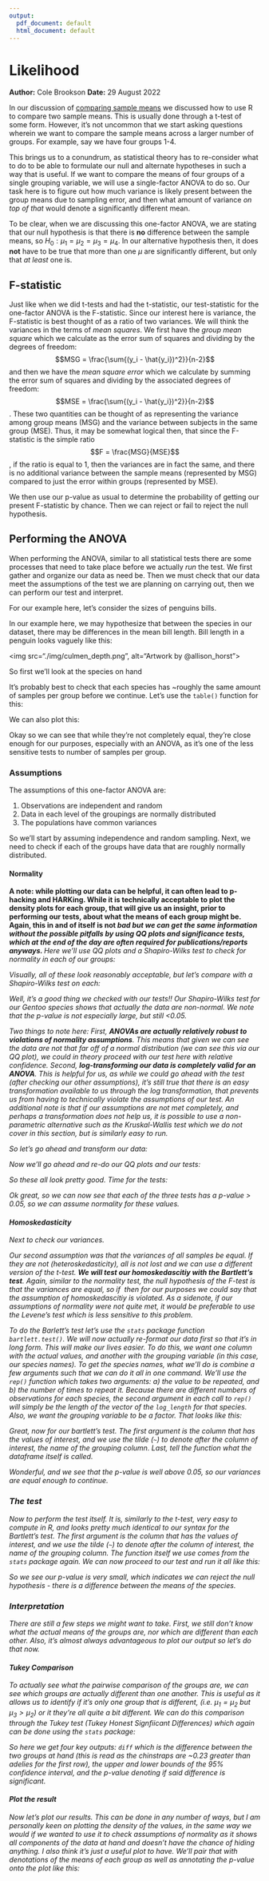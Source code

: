 ```yaml
---
output:
  pdf_document: default
  html_document: default
---
```

# Likelihood
**Author:** Cole Brookson
**Date:** 29 August 2022

In our discussion of <a href="./04-07-comparing-sample-means.html">comparing sample means</a> we discussed how to use R to compare two sample means. This is usually done through a t-test of some form. However, it's not uncommon that we start asking questions wherein we want to compare the sample means across a larger number of groups. For example, say we have four groups 1-4. 

This brings us to a conundrum, as statistical theory has to re-consider what to do to be able to formulate our null and alternate hypotheses in such a way that is useful. If we want to compare the means of four groups of a single grouping variable, we will use a single-factor ANOVA to do so. Our task here is to figure out how much variance is likely present between the group means due to sampling error, and then what amount of variance <em>on top of that</em> would denote a significantly different mean. 

To be clear, when we are discussing this one-factor ANOVA, we are stating that our null hypothesis is that there is <strong>no</strong> difference between the sample means, so $H_0: \mu_1 = \mu_2 = \mu_3 = \mu_4$. In our alternative hypothesis then, it does <strong>not</strong> have to be true that more than one $\mu$ are significantly different, but only that <em>at least</em> one is. 

## F-statistic

Just like when we did t-tests and had the t-statistic, our test-statistic for the one-factor ANOVA is the F-statistic. Since our interest here is variance, the F-statistic is best thought of as a ratio of two variances. We will think the variances in the terms of <em>mean squares</em>. We first have the <em>group mean square</em> which we calculate as the error sum of squares and dividing by the degrees of freedom: $$MSG = \frac{\sum{(y_i - \hat{y_i})^2}}{n-2}$$ and then we have the <em>mean square error</em> which we calculate by summing the error sum of squares and dividing by the associated degrees of freedom: $$MSE = \frac{\sum{(y_i - \hat{y_i})^2}}{n-2}$$. These two quantities can be thought of as representing the variance among group means (MSG) and the variance between subjects in the same group (MSE). Thus, it may be somewhat logical then, that since the F-statistic is the simple ratio $$F = \frac{MSG}{MSE}$$, if the ratio is equal to 1, then the variances are in fact the same, and there is no additional variance between the sample means (represented by MSG) compared to just the error within groups (represented by MSE). 

We then use our p-value as usual to determine the probability of getting our present F-statistic by chance. Then we can reject or fail to reject the null hypothesis. 

## Performing the ANOVA

When performing the ANOVA, similar to all statistical tests there are some processes that need to take place before we actually <em>run</em> the test. We first gather and organize our data as need be. Then we must check that our data meet the assumptions of the test we are planning on carrying out, then we can perform our test and interpret. 

For our example here, let's consider the sizes of penguins bills.

<!--begin.rcode
library(tidyverse)
library(palmerpenguins)

df <- palmerpenguins::penguins
names(df)
end.rcode-->

In our example here, we may hypothesize that between the species in our dataset, there may be differences in the mean bill length. Bill length in a penguin looks vaguely like this: 

<img src="./img/culmen_depth.png", alt="Artwork by @allison_horst”>

So first we'll look at the species on hand

<!--begin.rcode
unique(df$species)
end.rcode-->

It's probably best to check that each species has ~roughly the same amount of samples per group before we continue. Let's use the <code>table()</code> function for this:

<!--begin.rcode
table(df$species)
end.rcode-->

We can also plot this: 

<!--begin.rcode
library(ggthemes)

# make grouping variable a factor
df$species <- as.factor(df$species)

ggplot() + 
  geom_bar(data = df, mapping = aes(x = species, fill = species), 
           colour = "black") +
  ggthemes::theme_base()
end.rcode-->

Okay so we can see that while they're not completely equal, they're close enough for our purposes, especially with an ANOVA, as it's one of the less sensitive tests to number of samples per group. 

### Assumptions

The assumptions of this one-factor ANOVA are: 

1) Observations are independent and random
2) Data in each level of the groupings are normally distributed
3) The populations have common variances

So we'll start by assuming independence and random sampling. Next, we need to check if each of the groups have data that are roughly normally distributed. 

#### Normality

<strong>A note: while plotting our data can be helpful, it can often lead to p-hacking and HARKing. While it is technically acceptable to plot the density plots for each group, that will give us an insight, prior to performing our tests, about what the means of each group might be. Again, this in and of itself is not <em>bad</emb> but we can get the same information without the possible pitfalls by using QQ plots and significance tests, which at the end of the day are often required for publications/reports anyways. </strong> Here we'll use QQ plots and a Shapiro-Wilks test to check for normality in each of our groups:

<!--begin.rcode
library(ggpubr)

# first filter the data
adelie <- df %>% 
  dplyr::filter(species == "Adelie")
chin <- df %>% 
  dplyr::filter(species == "Chinstrap")
gentoo <- df %>% 
  dplyr::filter(species == "Gentoo")

# plot qq-plots for each one
ggpubr::ggqqplot(adelie$bill_length_mm, main = "Adelie")
ggpubr::ggqqplot(chin$bill_length_mm, main = "Chinstrap")
ggpubr::ggqqplot(gentoo$bill_length_mm, main = "Gentoo")
end.rcode-->

Visually, all of these look reasonably acceptable, but let's compare with a Shapiro-Wilks test on each: 

<!--begin.rcode
stats::shapiro.test(adelie$bill_length_mm)
stats::shapiro.test(chin$bill_length_mm)
stats::shapiro.test(gentoo$bill_length_mm)
end.rcode-->

Well, it's a good thing we checked with our tests!! Our Shapiro-Wilks test for our Gentoo species shows that actually the data are non-normal. We note that the p-value is not <em>especially</em> large, but still <0.05. 

Two things to note here: First, <strong>ANOVAs are actually relatively robust to violations of normality assumptions</strong>. This means that given we can see the data are not <em>that</em> far off of a normal distribution (we can see this via our QQ plot), we could in theory proceed with our test here with relative confidence. Second, <strong>log-transforming our data is completely valid for an ANOVA</strong>. This is helpful for us, as while we could go ahead with the test (after checking our other assumptions), it's still true that there is an easy transformation available to us through the log transformation, that prevents us from having to <em>technically</em> violate the assumptions of our test. An additional note is that if our assumptions are not met completely, and perhaps a transformation does not help us, it is possible to use a non-parametric alternative such as the Kruskal-Wallis test which we do not cover in this section, but is similarly easy to run. 

So let's go ahead and transform our data: 

<!--begin.rcode
adelie <- adelie %>% 
  dplyr::mutate(
    log_length = log(bill_length_mm)
  )
chin <- chin %>% 
  dplyr::mutate(
    log_length = log(bill_length_mm)
  )
gentoo <- gentoo %>% 
  dplyr::mutate(
    log_length = log(bill_length_mm)
  )
end.rcode-->

Now we'll go ahead and re-do our QQ plots and our tests:

<!--begin.rcode
# plot qq-plots for each one
ggpubr::ggqqplot(adelie$log_length, main = "Adelie")
ggpubr::ggqqplot(chin$log_length, main = "Chinstrap")
ggpubr::ggqqplot(gentoo$log_length, main = "Gentoo")
end.rcode-->

So these all look pretty good. Time for the tests: 

<!--begin.rcode
stats::shapiro.test(adelie$log_length)
stats::shapiro.test(chin$log_length)
stats::shapiro.test(gentoo$log_length)
end.rcode-->

Ok great, so we can now see that each of the three tests has a p-value > 0.05, so we can assume normality for these values. 

#### Homoskedasticity

Next to check our variances. 

Our second assumption was that the variances of all samples be equal. If they are not (heteroskedasticity), all is not lost and we can use a different version of the t-test. <strong>We will test our homoskedascitiy with the Bartlett's test</strong>. Again, similar to the normality test, the null hypothesis of the F-test is that the variances <em> are </em> equal, so if <math>p < 0.05 </math> then for our purposes we could say that the assumption of homoskedascitiy is violated. As a sidenote, if our assumptions of normality were not quite met, it would be preferable to use the Levene's test which is less sensitive to this problem. 

To do the Barlett's test let's use the <code>stats</code> package function <code>bartlett.test()</code>. We will now actually re-format our data first so that it's in <em>long</em> form. This will make our lives easier. To do this, we want one column with the actual values, and another with the grouping variable (in this case, our species names). To get the species names, what we'll do is combine a few arguments such that we can do it all in one command. We'll use the <code>rep()</code> function which takes two arguments: a) the value to be repeated, and b) the number of times to repeat it. Because there are different numbers of observations for each species, the second argument in each call to <code>rep()</code> will simply be the length of the vector of the <code>log_length</code> for that species. Also, we want the grouping variable to be a factor. That looks like this: 

<!--begin.rcode
bill_data <- data.frame(
  log_length = c(adelie$log_length, chin$log_length, gentoo$log_length),
  species = as.factor(c(
    # first for the adelie species since it's the first in the vector above
    rep("adelie", length(adelie$log_length)), 
    rep("chin", length(chin$log_length)),
    rep("gentoo", length(gentoo$log_length))
  ))
)

# let's look at the structure of the df
str(bill_data)
end.rcode-->

Great, now for our bartlett's test. The first argument is the column that has the values of interest, and we use the tilde (<code>~</code>) to denote after the column of interest, the name of the grouping column. Last, tell the function what the dataframe itself is called. 

<!--begin.rcode
stats::bartlett.test(log_length ~ species, data = bill_data)
end.rcode-->

Wonderful, and we see that the p-value is well above 0.05, so our variances are equal enough to continue. 

### The test

Now to perform the test itself. It is, similarly to the t-test, very easy to compute in R, and looks pretty much identical to our syntax for the Bartlett's test. The first argument is the column that has the values of interest, and we use the tilde (<code>~</code>) to denote after the column of interest, the name of the grouping column. The function itself we use comes from the <code>stats</code> package again. We can now proceed to our test and run it all like this: 

<!--begin.rcode
mod <- stats::aov(log_length ~ species, data = bill_data)
summary(mod)
end.rcode-->

So we see our p-value is <em>very</em> small, which indicates we can reject the null hypothesis - there is a difference between the means of the species. 

### Interpretation

There are still a few steps we might want to take. First, we still don't know <em>what</em> the actual means of the groups are, nor which are different than each other. Also, it's almost always advantageous to plot our output so let's do that now. 

#### Tukey Comparison

To actually see what the pairwise comparison of the groups are, we can see which groups are actually different than one another. This is useful as it allows us to identify if it's only one group that is different, (i.e. $\mu_1 = \mu_2$ but $\mu_3 > \mu_2$) or it they're all quite a bit different. We can do this comparison through the Tukey test (Tukey Honest Signfiicant Differences) which again can be done using the <code>stats</code> package: 

<!--begin.rcode
stats::TukeyHSD(mod)
end.rcode-->

So here we get four key outputs: <code>diff</code> which is the difference between the two groups at hand (this is read as the chinstraps are ~0.23 greater than adelies for the first row), the upper and lower bounds of the 95% confidence interval, and the p-value denoting if said difference is significant. 

#### Plot the result

Now let's plot our results. This can be done in any number of ways, but I am personally keen on plotting the density of the values, in the same way we would if we wanted to use it to check assumptions of normality as it shows all components of the data at hand and doesn't have the chance of hiding anything. I also think it's just a useful plot to have. We'll pair that with denotations of the means of each group as well as annotating the p-value onto the plot like this: 

<!--begin.rcode
means <- bill_data %>% 
  dplyr::group_by(species) %>% 
  dplyr::summarise(means = mean(log_length, na.rm = TRUE))

ggplot(data = bill_data) +
  geom_density(aes(x = log_length, fill = species), 
               alpha = 0.3, colour = "black") + 
  ggthemes::theme_base() + 
  labs(x = "Log Bill Length", y = "Density") + 
  scale_fill_manual("Speices", values = 
                      c("purple", "goldenrod2", "steelblue2")) + 
  geom_vline(aes(
    xintercept = means$means[which(means$species == "adelie")]),
           linetype = "dashed", colour = "purple") + 
  geom_vline(aes(
    xintercept = means$means[which(means$species == "chin")]),
           linetype = "dashed", colour = "goldenrod2") + 
  geom_vline(aes(
    xintercept = means$means[which(means$species == "gentoo")]),
           linetype = "dashed", colour = "steelblue2") +
  annotate(geom = "text", 
           x = 3.55, 
           y = 5.9,
           label = "p-value << 0.001")
end.rcode-->




